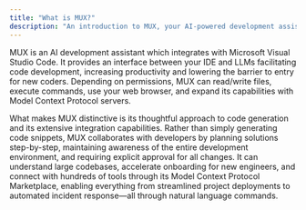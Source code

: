 ```yaml
---
title: "What is MUX?"
description: "An introduction to MUX, your AI-powered development assistant in VS Code."
---
```


MUX is an AI development assistant which integrates with Microsoft Visual Studio Code. It provides an interface between your IDE and LLMs facilitating code development, increasing productivity and lowering the barrier to entry for new coders. Depending on permissions, MUX can read/write files, execute commands, use your web browser, and expand its capabilities with Model Context Protocol servers.

What makes MUX distinctive is its thoughtful approach to code generation and its extensive integration capabilities. Rather than simply generating code snippets, MUX collaborates with developers by planning solutions step-by-step, maintaining awareness of the entire development environment, and requiring explicit approval for all changes. It can understand large codebases, accelerate onboarding for new engineers, and connect with hundreds of tools through its Model Context Protocol Marketplace, enabling everything from streamlined project deployments to automated incident response—all through natural language commands.
